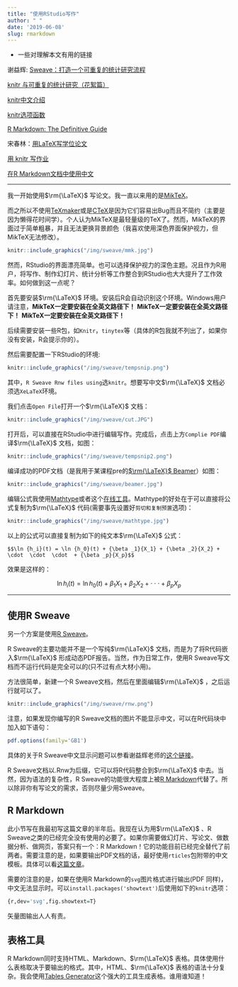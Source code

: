 ```yaml
---
title: "使用RStudio写作"
author: " "
date: '2019-06-08'
slug: rmarkdown
---
```


+ 一些对理解本文有用的链接

谢益辉: [Sweave：打造一个可重复的统计研究流程](https://cosx.org/2010/11/reproducible-research-in-statistics)

[knitr 与可重复的统计研究（花絮篇）](https://cosx.org/2012/06/reproducible-research-with-knitr/)

[knitr中文介绍](https://bookdown.org/yihui/r-ninja/auto-report.html)

[knitr选项函数](https://yihui.name/knitr/options)

[R Markdown: The Definitive Guide](https://bookdown.org/yihui/rmarkdown/)

宋春林：[用LaTeX写学位论文](http://songchunlin.net/cn/2019/03/latex-vs-word/)

[用 knitr 写作业](http://songchunlin.net/cn/2014/03/use-knitr/)

[在R Markdown文档中使用中文](https://www.jianshu.com/p/25356b414042)

---

我一开始使用$\rm{\LaTeX}$ 写论文。我一直以来用的是[MikTeX](https://miktex.org/)。

而之所以不使用[TeXmaker](http://www.xm1math.net/texmaker/)或是[CTeX](http://www.ctex.org/HomePage)是因为它们容易出Bug而且不简约（主要是因为懒得花时间学）。个人认为MikTeX是最轻量级的TeX了。然而，MikTeX的界面过于简单粗暴，并且无法更换背景颜色（我喜欢使用深色界面保护视力，但MikTeX无法修改）。

```r
knitr::include_graphics("/img/sweave/mmk.jpg")

```

然而，RStudio的界面漂亮简单。也可以选择保护视力的深色主题。况且作为R用户，将写作、制作幻灯片、统计分析等工作整合到RStudio也大大提升了工作效率。如何做到这一点呢？

首先要安装$\rm{\LaTeX}$ 环境。安装后R会自动识别这个环境。Windows用户请注意，**MikTeX一定要安装在全英文路径下！** **MikTeX一定要安装在全英文路径下！** **MikTeX一定要安装在全英文路径下！**

后续需要安装一些R包，如`Knitr`，`tinytex`等（具体的R包我就不列出了，如果你没有安装，R会提示你的）。

然后需要配置一下RStudio的环境:

```r
knitr::include_graphics("/img/sweave/tempsnip.png")
```

其中，`R Sweave Rnw files using`选`knitr`。想要写中文$\rm{\LaTeX}$ 文档必须选`XeLaTeX`环境。

我们点击`Open File`打开一个$\rm{\LaTeX}$ 文档：

```r
knitr::include_graphics("/img/sweave/cut.JPG")
```

打开后，可以直接在RStudio中进行编辑写作。完成后，点击上方`Complie PDF`编译$\rm{\LaTeX}$ 文档，如图：

```r
knitr::include_graphics("/img/sweave/tempsnip2.png")
```


编译成功的PDF文档（是我用于某课程pre的[$\rm{\LaTeX}$ Beamer](http://deic.uab.es/~iblanes/beamer_gallery/index_by_theme.html)）如图：

```r
knitr::include_graphics("/img/sweave/beamer.jpg")
```

编辑公式我使用[Mathtype](http://www.mathtype.cn/)或者这个[在线工具](http://www.wiris.com/editor/demo/en/developers)。Mathtype的好处在于可以直接将公式复制为$\rm{\LaTeX}$ 代码(需要事先设置好`剪切和复制预置`选项)：


```r
knitr::include_graphics("/img/sweave/mathtype.jpg")
```

以上的公式可以直接复制为如下的纯文本$\rm{\LaTeX}$ 公式：

```
$$\ln {h_i}(t) = \ln {h_0}(t) + {\beta _1}{X_1} + {\beta _2}{X_2} +  \cdot  \cdot  \cdot  + {\beta _p}{X_p}$$
```
效果是这样的：

$$\ln {h_i}(t) = \ln {h_0}(t) + {\beta _1}{X_1} + {\beta _2}{X_2} +  \cdot  \cdot  \cdot  + {\beta _p}{X_p}$$

---

## 使用R Sweave

另一个方案是使用[R Sweave](https://cosx.org/2010/11/reproducible-research-in-statistics)。


R Sweave的主要功能并不是一个写纯$\rm{\LaTeX}$ 文档，而是为了将R代码嵌入$\rm{\LaTeX}$ 形成动态PDF报告。当然，作为日常工作，使用R Sweave写文档而不运行代码是完全可以的(只不过有点大材小用)。

方法很简单，新建一个R Sweave文档，然后在里面编辑$\rm{\LaTeX}$ ，之后运行就可以了。

```r
knitr::include_graphics("/img/sweave/rnw.png")
```

注意，如果发现你编写的R Sweave文档的图片不能显示中文，可以在R代码块中加入如下语句：

```r
pdf.options(family='GB1')
```



具体的关于R Sweave中文显示问题可以参看谢益辉老师的[这个链接](https://yihui.name/cn/2010/02/misc-issues-in-latex-lyx-r-sweave-pgfsweave/)。

R Sweave文档以.Rnw为后缀，它可以将R代码整合到$\rm{\LaTeX}$ 中去。当然，因为语法的复杂性，R Sweave的功能很大程度上被[R Markdown](https://rmarkdown.rstudio.com/)代替了。所以除非你有写论文的需求，否则尽量少用Sweave。

## R Markdown

此小节写在我最初写这篇文章的半年后。我现在认为用$\rm{\LaTeX}$ 、R Sweave之类的已经完全没有使用的必要了。如果你需要做幻灯片、写论文、做数据分析、做网页，答案只有一个：R Markdown！它的功能目前已经完全替代了前两者。需要注意的是，如果要输出PDF文档的话，最好使用`rticles`包附带的中文模板。具体可以看[这篇文章](https://www.jianshu.com/p/25356b414042)。

需要的注意的是，如果在使用R Markdown的`svg`图片格式进行输出(PDF 同样)，中文无法显示时。可以`install.packages('showtext')`后使用如下的`knitr`选项：

```r
{r,dev='svg',fig.showtext=T}
```

矢量图输出人人有责。

## 表格工具

R Markdown同时支持HTML、Markdown、$\rm{\LaTeX}$ 表格。具体使用什么表格取决于要输出的格式。其中，HTML、$\rm{\LaTeX}$ 表格的语法十分复杂。我会使用[Tables Generator](https://www.tablesgenerator.com/)这个强大的工具生成表格。谁用谁知道！
